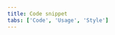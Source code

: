 ```yaml
---
title: Code snippet
tabs: ['Code', 'Usage', 'Style']
---
```


<ComponentCode
    name="Code snippet"
    component="code-snippet"
    variation="code-snippet"
    hasReactVersion
    hasVueVersion="codesnippet--oneline"
    >
</ComponentCode>
<ComponentCode
    name="Inline code snippet"
    component="code-snippet"
    variation="code-snippet--inline"
    hasLightVersion
    hasReactVersion
    hasVueVersion="codesnippet--inline"
    >
</ComponentCode>
<ComponentCode
    name="Multi line code snippet"
    component="code-snippet"
    variation="code-snippet--multi"
    hasReactVersion
    hasVueVersion="codesnippet--multiline"
    >
</ComponentCode>
<ComponentDocs component="code-snippet" ></ComponentDocs>
